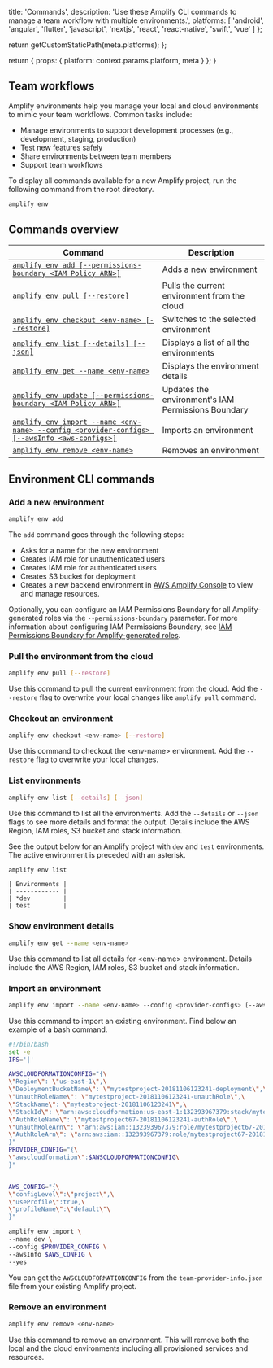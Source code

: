
  title: 'Commands',
  description:
    'Use these Amplify CLI commands to manage a team workflow with multiple environments.',
  platforms: [
    'android',
    'angular',
    'flutter',
    'javascript',
    'nextjs',
    'react',
    'react-native',
    'swift',
    'vue'
  ]
};

  return getCustomStaticPath(meta.platforms);
};

  return {
    props: {
      platform: context.params.platform,
      meta
    }
  };
}

## Team workflows

Amplify environments help you manage your local and cloud environments to mimic your team workflows. Common tasks include:

- Manage environments to support development processes (e.g., development, staging, production)
- Test new features safely
- Share environments between team members
- Support team workflows

To display all commands available for a new Amplify project, run the following command from the root directory.

```bash
amplify env
```

## Commands overview

| Command | Description |
| --- | --- |
| [`amplify env add [--permissions-boundary <IAM Policy ARN>]`](#add-a-new-environment) | Adds a new environment |
| [`amplify env pull [--restore]`](#pull-the-environment-from-the-cloud) | Pulls the current environment from the cloud |
| [`amplify env checkout <env-name> [--restore]`](#checkout-an-environment) | Switches to the selected environment |
| [`amplify env list [--details] [--json]`](#list-environments) | Displays a list of all the environments |
| [`amplify env get --name <env-name>`](#show-environment-details) | Displays the environment details |
| [`amplify env update [--permissions-boundary <IAM Policy ARN>]`](/cli/project/permissions-boundary) | Updates the environment's IAM Permissions Boundary |
| [`amplify env import --name <env-name> --config <provider-configs> [--awsInfo <aws-configs>]`](#import-an-environment) | Imports an environment |
| [`amplify env remove <env-name>`](#remove-an-environment) | Removes an environment |

## Environment CLI commands

### Add a new environment

```bash
amplify env add
```

The `add` command goes through the following steps:

- Asks for a name for the new environment
- Creates IAM role for unauthenticated users
- Creates IAM role for authenticated users
- Creates S3 bucket for deployment
- Creates a new backend environment in [AWS Amplify Console](https://console.aws.amazon.com/amplify) to view and manage resources.

Optionally, you can configure an IAM Permissions Boundary for all Amplify-generated roles via the `--permissions-boundary` parameter. For more information about configuring IAM Permissions Boundary, see [IAM Permissions Boundary for Amplify-generated roles](/cli/project/permissions-boundary).

### Pull the environment from the cloud

```bash
amplify env pull [--restore]
```

Use this command to pull the current environment from the cloud. Add the `--restore` flag to overwrite your local changes like `amplify pull` command.

### Checkout an environment

```bash
amplify env checkout <env-name> [--restore]
```

Use this command to checkout the &lt;env-name&gt; environment. Add the `--restore` flag to overwrite your local changes.

### List environments

```bash
amplify env list [--details] [--json]
```

Use this command to list all the environments. Add the `--details` or `--json` flags to see more details and format the output. Details include the AWS Region, IAM roles, S3 bucket and stack information.

See the output below for an Amplify project with `dev` and `test` environments. The active environment is preceded with an asterisk.

```bash
amplify env list
```

```console
| Environments |
| ------------ |
| *dev         |
| test         |
```

### Show environment details

```bash
amplify env get --name <env-name>
```

Use this command to list all details for &lt;env-name&gt; environment. Details include the AWS Region, IAM roles, S3 bucket and stack information.

### Import an environment

```bash
amplify env import --name <env-name> --config <provider-configs> [--awsInfo <aws-configs>]
```

Use this command to import an existing environment. Find below an example of a bash command.

```bash
#!/bin/bash
set -e
IFS='|'

AWSCLOUDFORMATIONCONFIG="{\
\"Region\": \"us-east-1\",\
\"DeploymentBucketName\": \"mytestproject-20181106123241-deployment\",\
\"UnauthRoleName\": \"mytestproject-20181106123241-unauthRole\",\
\"StackName\": \"mytestproject-20181106123241\",\
\"StackId\": \"arn:aws:cloudformation:us-east-1:132393967379:stack/mytestproject67-20181106123241/1c03a3e0-e203-11e8-bea9-500c20ff1436\",\
\"AuthRoleName\": \"mytestproject67-20181106123241-authRole\",\
\"UnauthRoleArn\": \"arn:aws:iam::132393967379:role/mytestproject67-20181106123241-unauthRole\",\
\"AuthRoleArn\": \"arn:aws:iam::132393967379:role/mytestproject67-20181106123241-authRole\"\
}"
PROVIDER_CONFIG="{\
\"awscloudformation\":$AWSCLOUDFORMATIONCONFIG\
}"


AWS_CONFIG="{\
\"configLevel\":\"project\",\
\"useProfile\":true,\
\"profileName\":\"default\"\
}"

amplify env import \
--name dev \
--config $PROVIDER_CONFIG \
--awsInfo $AWS_CONFIG \
--yes

```

You can get the `AWSCLOUDFORMATIONCONFIG` from the `team-provider-info.json` file from your existing Amplify project.

### Remove an environment

```bash
amplify env remove <env-name>
```

Use this command to remove an environment. This will remove both the local and the cloud environments including all provisioned services and resources.
